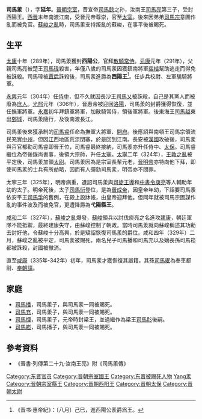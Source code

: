 '''司馬羕'''（{{bd|284年||329年||catIdx=Sima司馬羕}}），字'''延年'''。[[晉朝|晉朝]][[宗室|宗室]]，晋宣帝[[司馬懿|司馬懿]]之孙，汝南王[[司馬亮|司馬亮]]第三子，受封西陽王。[[西晉|西晉]]末年南渡江南，受晉元帝尊崇，官至[[太宰|太宰]]。後來因弟弟[[司馬宗|司馬宗]]意圖作亂而被免官。[[蘇峻之亂|蘇峻之亂]]時，司馬羕支持叛亂的蘇峻，在事平後被賜死。

== 生平 ==
[[太康_(西晋)|太康]]十年（289年），司馬羕獲封'''西陽公'''，官拜[[散騎常侍|散騎常侍]]。[[元康_(西晋)|元康]]元年（291年），父親司馬亮被楚王[[司馬瑋|司馬瑋]]殺害，年僅八歲的司馬羕因獲鎮南將軍[[裴楷|裴楷]]幫助逃走而得免被誅殺。司馬瑋被[[賈南風|賈后]]誅殺後，司馬羕進爵為'''西陽王'''<ref>《晋书·惠帝紀》：〔八月〕己巳，進西陽公羕爵爲王。</ref>。任步兵校尉、左軍驍騎將軍。

[[永兴_(西晋)|永興]]元年（304年）任[[侍中|侍中]]，但不久就因長沙王[[司馬乂|司馬乂]]被誅殺，自己是其黨人而被廢為[[庶人|庶人]]。[[光熙|光熙]]元年（306年），晉惠帝被迎回[[洛陽|洛陽]]，司馬羕的封爵獲得恢復，並任撫軍將軍。[[永嘉_(西晋)|永嘉]]初年拜鎮軍將軍，加散騎常侍，領後軍將軍。後東海王[[司馬越|司馬越]]東出[[鄄城|鄄城]]，司馬羕隨行，及後南渡長江。

司馬羕後來獲承制的[[司馬睿|司馬睿]]任命為撫軍大將軍、[[開府|開府]]。後應詔與南頓王司馬宗領流民充實[[中州|中州]]，但因[[長江|江]]西地區荒涼閉塞，於是回到江南。長安被[[前趙|漢國]]攻破後，司馬羕與百官都勸司馬睿即晉王位，司馬睿最終接納，司馬羕亦升任侍中、[[太保|太保]]。司馬睿繼位為帝後錄尚書事，後領大宗師，升任[[太宰|太宰]]。[[太寧_(晉)|太寧]]二年（324年），[[王敦之亂|王敦之亂]]被平定後，司馬羕加領[[太尉|太尉]]。司馬羕因為是宗室長輩元老，[[晉明帝|晉明帝]]亦特向他下拜，即使司馬羕的士兵有所劫略，因而有人彈劾司馬羕，明帝亦不問罪。

太寧三年（325年），明帝病重，遺詔司馬羕與[[司徒|司徒]][[王導|王導]]和[[中書令|中書令]][[庾亮|庾亮]]等人輔助年幼的太子。明帝死後，太子[[司馬衍|司馬衍]]登位，是為[[晉成帝|晉成帝]]，因皇帝年幼，下詔要司馬羕依安平王[[司馬孚|司馬孚]]的舊例，在殿上設牀帳，由皇帝迎拜他。但同年就被司馬宗圖謀作亂的事件波及而被免官，更遭降爵為'''弋陽縣王'''。

[[咸和_(晉)|咸和]]二年（327年），[[蘇峻之亂|蘇峻之亂]]爆發，[[蘇峻|蘇峻]]領兵以討伐庾亮之名進攻[[建康|建康]]，朝廷軍隊不能抵禦，最終建康失守，由蘇峻控制了朝政。當時司馬羕就向蘇峻稱述其功勳去討好他，令蘇峻十分高興，於是矯詔恢復司馬羕的爵位。咸和四年（329年）二月，蘇峻之亂被平定，司馬羕被賜死，兩名兒子司馬播和司馬充以及嫡長孫司馬崧都被誅殺，封國被撤消。

直至[[咸康_(东晋)|咸康]]（335年-342年）初年，司馬羕才獲恢復其屬籍，其孫[[司馬珉|司馬珉]]為奉車都尉、[[奉朝請|奉朝請]]。

== 家庭 ==
*[[司馬播|司馬播]]，司馬羕子，與司馬羕一同被賜死。
*[[司馬充|司馬充]]，司馬羕子，與司馬羕一同被賜死。
*[[司馬悝|司馬悝]]，司馬羕子，元帝時封梁王，並過繼作為梁王[[司馬肜|司馬肜]]後嗣。
*[[司馬崧|司馬崧]]，司馬播子，與司馬羕一同被賜死。

== 參考資料 ==
*《晉書·列傳第二十九·汝南王亮》附《司馬羕傳》

{{DEFAULTSORT:Sima司馬羕}}
[[Category:东晋官员|Category:东晋官员]]
[[Category:晉朝宗室國王|Category:晉朝宗室國王]]
[[Category:东晋被赐死人物|Category:东晋被赐死人物]]
[[Category:司馬姓|Yang羕]]
[[Category:晉朝宗室縣王|Category:晉朝宗室縣王]]
[[Category:晋朝西阳王|Category:晋朝西阳王]]
[[Category:晋朝太保|Category:晋朝太保]]
[[Category:晋朝太尉|Category:晋朝太尉]]